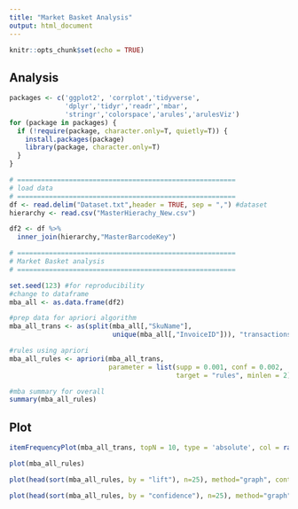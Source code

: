 ```yaml
---
title: "Market Basket Analysis"
output: html_document
---
```


```r
knitr::opts_chunk$set(echo = TRUE)
```



## Analysis



```r
packages <- c('ggplot2', 'corrplot','tidyverse',
              'dplyr','tidyr','readr','mbar',
              'stringr','colorspace','arules','arulesViz')
for (package in packages) {
  if (!require(package, character.only=T, quietly=T)) {
    install.packages(package)
    library(package, character.only=T)
  }
}

# =======================================================
# load data
# =======================================================
df <- read.delim("Dataset.txt",header = TRUE, sep = ",") #dataset
hierarchy <- read.csv("MasterHierachy_New.csv")

df2 <- df %>%
  inner_join(hierarchy,"MasterBarcodeKey")

# =======================================================
# Market Basket analysis
# =======================================================

set.seed(123) #for reproducibility
#change to dataframe
mba_all <- as.data.frame(df2)

#prep data for apriori algorithm
mba_all_trans <- as(split(mba_all[,"SkuName"], 
                          unique(mba_all[,"InvoiceID"])), "transactions")

#rules using apriori
mba_all_rules <- apriori(mba_all_trans, 
                         parameter = list(supp = 0.001, conf = 0.002,
                                          target = "rules", minlen = 2))

#mba summary for overall
summary(mba_all_rules)
```

## Plot
```r
itemFrequencyPlot(mba_all_trans, topN = 10, type = 'absolute', col = rainbow(10))
```



```r
plot(mba_all_rules)
```
```r
plot(head(sort(mba_all_rules, by = "lift"), n=25), method="graph", control=list(cex=.8))
```

```r
plot(head(sort(mba_all_rules, by = "confidence"), n=25), method="graph", control=list(cex=.8))
```

